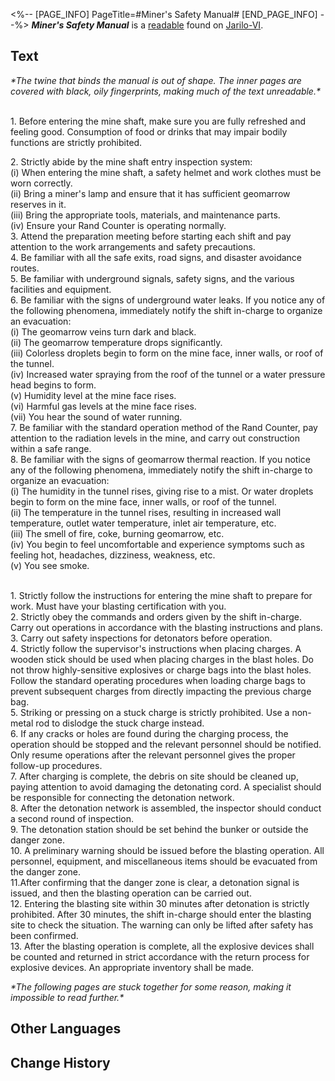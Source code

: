 <%-- [PAGE_INFO]
PageTitle=#Miner's Safety Manual#
[END_PAGE_INFO] --%>
{{Readable Infobox
|id           = 003
|partIds      = 190103
|title        = ''Miner's Safety Manual''
|image        = Item Jarilo-VI Readable 2.png
|world        = Jarilo-VI
|parts        = 1
|author       = <!--to be added-->
|description  = A worn-out safety manual. Every miner in the Underworld has a copy.
|part1        = ''Miner's Safety Manual''
|source1      = {{cx|Source missing}}
|characters   = 
|factions     = 
}}
'''''Miner's Safety Manual''''' is a [[readable]] found on [[Jarilo-VI]].
<!--
==Location==
{{Map Embed|<map name>|<marker id>}}
-->
==Text==
''*The twine that binds the manual is out of shape. The inner pages are covered with black, oily fingerprints, making much of the text unreadable.*''

{{Size|28|<div align="center">''Miner's Safety Manual''</div>}}

{{Size|26|Section 1: Instructions for entering the mine shaft}}<br />
1. Before entering the mine shaft, make sure you are fully refreshed and feeling good. Consumption of food or drinks that may impair bodily functions are strictly prohibited.

2. Strictly abide by the mine shaft entry inspection system:<br />
(i) When entering the mine shaft, a safety helmet and work clothes must be worn correctly.<br />
(ii) Bring a miner's lamp and ensure that it has sufficient geomarrow reserves in it.<br />
(iii) Bring the appropriate tools, materials, and maintenance parts.<br />
(iv) Ensure your Rand Counter is operating normally.<br />
3. Attend the preparation meeting before starting each shift and pay attention to the work arrangements and safety precautions.<br />
4. Be familiar with all the safe exits, road signs, and disaster avoidance routes.<br />
5. Be familiar with underground signals, safety signs, and the various facilities and equipment.<br />
6. Be familiar with the signs of underground water leaks. If you notice any of the following phenomena, immediately notify the shift in-charge to organize an evacuation:<br />
(i) The geomarrow veins turn dark and black.<br />
(ii) The geomarrow temperature drops significantly.<br />
(iii) Colorless droplets begin to form on the mine face, inner walls, or roof of the tunnel.<br />
(iv) Increased water spraying from the roof of the tunnel or a water pressure head begins to form.<br />
(v) Humidity level at the mine face rises.<br />
(vi) Harmful gas levels at the mine face rises.<br />
(vii) You hear the sound of water running.<br />
7. Be familiar with the standard operation method of the Rand Counter, pay attention to the radiation levels in the mine, and carry out construction within a safe range.<br />
8. Be familiar with the signs of geomarrow thermal reaction. If you notice any of the following phenomena, immediately notify the shift in-charge to organize an evacuation:<br />
(i) The humidity in the tunnel rises, giving rise to a mist. Or water droplets begin to form on the mine face, inner walls, or roof of the tunnel.<br />
(ii) The temperature in the tunnel rises, resulting in increased wall temperature, outlet water temperature, inlet air temperature, etc.<br />
(iii) The smell of fire, coke, burning geomarrow, etc.<br />
(iv) You begin to feel uncomfortable and experience symptoms such as feeling hot, headaches, dizziness, weakness, etc.<br />
(v) You see smoke.

{{Size|26|Section 2: Operating procedures for blasters}}<br />
1. Strictly follow the instructions for entering the mine shaft to prepare for work. Must have your blasting certification with you.<br />
2. Strictly obey the commands and orders given by the shift in-charge. Carry out operations in accordance with the blasting instructions and plans.<br />
3. Carry out safety inspections for detonators before operation.<br />
4. Strictly follow the supervisor's instructions when placing charges. A wooden stick should be used when placing charges in the blast holes. Do not throw highly-sensitive explosives or charge bags into the blast holes. Follow the standard operating procedures when loading charge bags to prevent subsequent charges from directly impacting the previous charge bag.<br />
5. Striking or pressing on a stuck charge is strictly prohibited. Use a non-metal rod to dislodge the stuck charge instead.<br />
6. If any cracks or holes are found during the charging process, the operation should be stopped and the relevant personnel should be notified. Only resume operations after the relevant personnel gives the proper follow-up procedures.<br />
7. After charging is complete, the debris on site should be cleaned up, paying attention to avoid damaging the detonating cord. A specialist should be responsible for connecting the detonation network.<br />
8. After the detonation network is assembled, the inspector should conduct a second round of inspection.<br />
9. The detonation station should be set behind the bunker or outside the danger zone.<br />
10. A preliminary warning should be issued before the blasting operation. All personnel, equipment, and miscellaneous items should be evacuated from the danger zone.<br />
11.After confirming that the danger zone is clear, a detonation signal is issued, and then the blasting operation can be carried out.<br />
12. Entering the blasting site within 30 minutes after detonation is strictly prohibited. After 30 minutes, the shift in-charge should enter the blasting site to check the situation. The warning can only be lifted after safety has been confirmed.<br />
13. After the blasting operation is complete, all the explosive devices shall be counted and returned in strict accordance with the return process for explosive devices. An appropriate inventory shall be made.

''*The following pages are stuck together for some reason, making it impossible to read further.*''

<!--
==Trivia==
* 
-->
==Other Languages==
{{Other Languages
|en   = ''Miner's Safety Manual''
|zhs  = 《矿山员工安全手册》
|zht  = 《礦山員工安全手冊》
|ja   = 『鉱山安全マニュアル』
|ko   = ≪광산 직원 안전 매뉴얼≫
|es   = Manual de seguridad del minero
|fr   = ''Manuel de sécurité du mineur''
|ru   = Руководство по технике безопасности для шахтёров
|th   = "คู่มือความปลอดภัยพนักงานเหมือง"
|vi   = "Sổ Tay An Toàn Cho Công Nhân Mỏ"
|de   = „Handbuch zur Sicherheit der Bergarbeiter“
|id   = "Manual Keselamatan Staf Tambang"
|pt   = "Manual de Segurança do Minerador"
}}

==Change History==
{{Change History|1.0}}